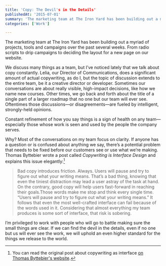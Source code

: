 ```yaml
---
title: 'Copy: The Devil's in the Details'
publishedAt: '2015-07-01'
summary: 'The marketing team at The Iron Yard has been building out a myriad of projects, tools and campaigns over the past several weeks. From radio scripts to drip campaigns to deciding the layout for a new p...'
categories: ['Work']

---
```


The marketing team at The Iron Yard has been building out a myriad of projects, tools and campaigns over the past several weeks. From radio scripts to drip campaigns to deciding the layout for a new page on our website.

We discuss many things as a team, but I’ve noticed lately that we talk about copy constantly. Lelia, our Director of Communications, does a significant amount of actual copywriting, as do I, but the topic of discussion extends to the entire team, be it a creative director or developer. Sometimes our conversations are about really visible, high-impact decisions, like how we name new courses. Other times, we go back and forth about the title of a single part of a larger roadmap that no one but our team will ever see. Oftentimes those discussions—or disagreements—are fueled by intelligent, strongly-held opinions.

Constant refinement of how you say things is a sign of health on any team—especially those whose work is seen and used by the people the company serves.

Why? Most of the conversations on my team focus on clarity. If anyone has a question or is confused about anything we say, there’s a potential problem that needs to be fixed before our customers see or use what we’re making. Thomas Byttebier wrote a post called *Copywriting is Interface Design* and explains this issue elegantly:[^1]

> Bad copy introduces friction. Always. Users will pause and try to figure out what your writing means. That’s a bad thing, knowing that even the tiniest distraction may lead a user astray of the task at hand. On the contrary, good copy will help users fast-forward in reaching their goals.Those words make me stop and think every single time. “Users will pause and try to figure out what your writing means.” It follows that even the most well-crafted interface can fail because of the words used in it. Considering that almost everything my team produces is some sort of interface, that risk is sobering.

I’m privileged to work with people who will go to battle making sure the small things are clear. If we can find the devil in the details, even if no one but us will ever see the work, we will uphold an even higher standard for the things we release to the world.

[^1]: You can read the original post about copywriting as interface [on Thomas Byttebier's website](http://thomasbyttebier.be/blog/copywriting-is-interface-design).
